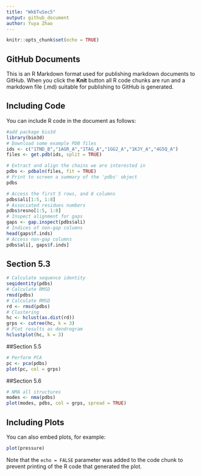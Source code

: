 ```yaml
---
title: "Wk6TuSec5"
output: github_document
author: Yuya Zhao
---
```


```r
knitr::opts_chunk$set(echo = TRUE)
```

## GitHub Documents

This is an R Markdown format used for publishing markdown documents to GitHub. When you click the **Knit** button all R code chunks are run and a markdown file (.md) suitable for publishing to GitHub is generated.

## Including Code

You can include R code in the document as follows:

```r
#add package bio3d
library(bio3d)
# Download some example PDB files
ids <- c("1TND_B","1AGR_A","1TAG_A","1GG2_A","1KJY_A","4G5Q_A")
files <- get.pdb(ids, split = TRUE)
```

```r
# Extract and align the chains we are interested in
pdbs <- pdbaln(files, fit = TRUE)
# Print to screen a summary of the 'pdbs' object
pdbs
```

```r
# Access the first 5 rows, and 8 columns
pdbs$ali[1:5, 1:8]
# Associated residues numbers
pdbs$resno[1:5, 1:8]
# Inspect alignment for gaps
gaps <- gap.inspect(pdbs$ali)
# Indices of non-gap columns
head(gaps$f.inds)
# Access non-gap columns
pdbs$ali[, gaps$f.inds]
```

## Section 5.3
```r
# Calculate sequence identity
seqidentity(pdbs)
# Calculate RMSD
rmsd(pdbs)
# Calculate RMSD
rd <- rmsd(pdbs)
# Clustering
hc <- hclust(as.dist(rd))
grps <- cutree(hc, k = 3)
# Plot results as dendrogram
hclustplot(hc, k = 3)
```
##Section 5.5
```r
# Perform PCA
pc <- pca(pdbs)
plot(pc, col = grps)
```

##Section 5.6
```r
# NMA all structures
modes <- nma(pdbs)
plot(modes, pdbs, col = grps, spread = TRUE)
```

## Including Plots

You can also embed plots, for example:

```r
plot(pressure)
```

Note that the `echo = FALSE` parameter was added to the code chunk to prevent printing of the R code that generated the plot.
